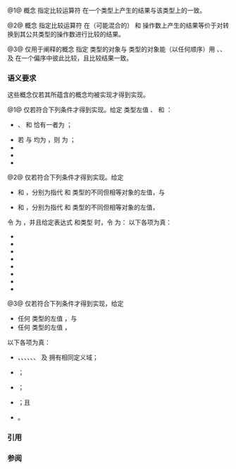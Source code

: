 {{cpp/title|totally_ordered|totally_ordered_with}}
{{cpp/concepts/navbar}}
{{dcl begin}}
{{dcl header|concepts}}
{{dcl|since=c++20|num=1|1=
template&lt; class T &gt;
concept totally_ordered =
    std::equality_comparable&lt;T&gt; &amp;&amp; __PartiallyOrderedWith&lt;T, T&gt;;
}}
{{dcl|since=c++20|num=2|1=
template&lt; class T, class U &gt;
concept totally_ordered_with =
    std::totally_ordered&lt;T&gt; &amp;&amp;
    std::totally_ordered&lt;U&gt; &amp;&amp;
    std::equality_comparable_with&lt;T, U&gt; &amp;&amp;
    std::totally_ordered&lt;
        std::common_reference_t&lt;
            const std::remove_reference_t&lt;T&gt;&amp;,
            const std::remove_reference_t&lt;U&gt;&amp;&gt;&gt; &amp;&amp;
    __PartiallyOrderedWith&lt;T, U&gt;;
}}
{{dcl h|辅助概念}}
{{dcl|notes={{mark expos}}|num=3|1=
template&lt; class T, class U &gt;
concept __PartiallyOrderedWith =
    requires(const std::remove_reference_t&lt;T&gt;&amp; t,
             const std::remove_reference_t&lt;U&gt;&amp; u) {
        { t &lt;  u } -&gt; boolean-testable;
        { t &gt;  u } -&gt; boolean-testable;
        { t &lt;= u } -&gt; boolean-testable;
        { t &gt;= u } -&gt; boolean-testable;
        { u &lt;  t } -&gt; boolean-testable;
        { u &gt;  t } -&gt; boolean-testable;
        { u &lt;= t } -&gt; boolean-testable;
        { u &gt;= t } -&gt; boolean-testable;
    };
}}
{{dcl end}}

@1@ 概念 {{tt|std::totally_ordered}} 指定比较运算符 {{tt|1===,!=,&lt;,&gt;,&lt;=,&gt;=}} 在一个类型上产生的结果与该类型上的{{enwiki|Total order#Strict total order|严格全序}}一致。

@2@ 概念 {{tt|std::totally_ordered_with}} 指定比较运算符 {{tt|1===,!=,&lt;,&gt;,&lt;=,&gt;=}} 在（可能混合的） {{tt|T}} 和 {{tt|U}} 操作数上产生的结果等价于对转换到其公共类型的操作数进行比较的结果。

@3@ 仅用于阐释的概念 {{tti|__PartiallyOrderedWith}} 指定 {{tt|T}} 类型的对象与 {{tt|U}} 类型的对象能（以任何顺序）用 {{tt|&lt;}}、{{tt|&gt;}}、{{tt|1=&lt;=}} 及 {{tt|1=&gt;=}} 在一个偏序中彼此比较，且比较结果一致。

===语义要求===
这些概念仅若其所蕴含的概念均被实现才得到实现。

@1@ {{c|std::totally_ordered&lt;T&gt;}} 仅若符合下列条件才得到实现。给定 {{c|const std::remove_reference_t&lt;T&gt;}} 类型左值 {{tt|a}}、{{tt|b}} 和 {{tt|c}}：
* {{c|bool(a &lt; b)}}、{{c|bool(a &gt; b)}} 和 {{c|1=bool(a == b)}} 恰有一者为 {{c|true}}；
* 若 {{c|bool(a &lt; b)}} 与 {{c|bool(b &lt; c)}} 均为 {{c|true}}，则 {{c|bool(a &lt; c)}} 为 {{c|true}}；
* {{c|1=bool(a &gt; b) == bool(b &lt; a)}}
* {{c|1=bool(a &gt;= b) == !bool(a &lt; b)}}
* {{c|1=bool(a &lt;= b) == !bool(b &lt; a)}}

@2@ {{c|std::totally_ordered_with&lt;T, U&gt;}} 仅若符合下列条件才得到实现。给定
* {{tt|t}} 和 {{tt|t2}}，分别为指代 {{c|const std::remove_reference_t&lt;T&gt;}} 和 {{c|std::remove_reference_t&lt;T&gt;}} 类型的不同但相等对象的左值，与
* {{tt|u}} 和 {{tt|u2}}，分别为指代 {{c|const std::remove_reference_t&lt;U&gt;}} 和 {{c|std::remove_reference_t&lt;U&gt;}} 类型的不同但相等对象的左值，
令 {{tt|C}} 为 {{c|std::common_reference_t&lt;const std::remove_reference_t&lt;T&gt;&amp;, const std::remove_reference_t&lt;U&gt;&amp;&gt;}}，并且给定表达式 {{tt|E}} 和类型 {{tt|C}} 时，令 {{c|CONVERT_TO&lt;C&gt;(E)}} 为：
{{rrev multi|rev1=
* {{c|static_cast&lt;C&gt;(std::as_const(E))}}.
|since2=c++23|rev2=
* {{c|static_cast&lt;const C&amp;&gt;(std::as_const(E))}} 若其为有效表达式，
* 否则为 {{c|static_cast&lt;const C&amp;&gt;(std::move(E))}}。
}}
以下各项为真：
* {{c|1=bool(t &lt; u) == bool(CONVERT_TO&lt;C&gt;(t2) &lt; CONVERT_TO&lt;C&gt;(u2))}}
* {{c|1=bool(t &gt; u) == bool(CONVERT_TO&lt;C&gt;(t2) &gt; CONVERT_TO&lt;C&gt;(u2))}}
* {{c|1=bool(t &lt;= u) == bool(CONVERT_TO&lt;C&gt;(t2) &lt;= CONVERT_TO&lt;C&gt;(u2))}}
* {{c|1=bool(t &gt;= u) == bool(CONVERT_TO&lt;C&gt;(t2) &gt;= CONVERT_TO&lt;C&gt;(u2))}}
* {{c|1=bool(u &lt; t) == bool(CONVERT_TO&lt;C&gt;(u2) &lt; CONVERT_TO&lt;C&gt;(t2))}}
* {{c|1=bool(u &gt; t) == bool(CONVERT_TO&lt;C&gt;(u2) &gt; CONVERT_TO&lt;C&gt;(t2))}}
* {{c|1=bool(u &lt;= t) == bool(CONVERT_TO&lt;C&gt;(u2) &lt;= CONVERT_TO&lt;C&gt;(t2))}}
* {{c|1=bool(u &gt;= t) == bool(CONVERT_TO&lt;C&gt;(u2) &gt;= CONVERT_TO&lt;C&gt;(t2))}}

@3@ {{c|__PartiallyOrderedWith&lt;T, U&gt;}} 仅若符合下列条件才得到实现，给定
* 任何 {{c|const std::remove_reference_t&lt;T&gt;}} 类型的左值 {{tt|t}}，与
* 任何 {{c|const std::remove_reference_t&lt;U&gt;}} 类型的左值 {{tt|u}}，
以下各项为真：
* {{c|t &lt; u}}、{{c|1=t &lt;= u}}、{{c|t &gt; u}}、{{c|1=t &gt;= u}}、{{c|1=u &lt; t}}、{{c|1=u &lt;= t}}、{{c|u &gt; t}} 及 {{c|1=u &gt;= t}} 拥有相同定义域；
* {{c|1=bool(t &lt; u) == bool(u &gt; t)}}；
* {{c|1=bool(u &lt; t) == bool(t &gt; u)}}；
* {{c|1=bool(t &lt;= u) == bool(u &gt;= t)}}；且
* {{c|1=bool(u &lt;= t) == bool(t &gt;= u)}}。

{{cpp/concepts/equality preservation}}

{{cpp/concepts/implicit expression variations}}

===引用===
{{ref std c++23}}
{{ref std|section=18.5.5|title=Concept {{tt|totally_ordered}}|id=concept.totallyordered}}
{{ref std end}}
{{ref std c++20}}
{{ref std|section=18.5.4|title=Concept {{tt|totally_ordered}}|id=concept.totallyordered}}
{{ref std end}}

===参阅===
{{dsc begin}}
{{dsc inc|cpp/utility/compare/dsc three_way_comparable}}
{{dsc end}}

{{langlinks|de|en|es|ja|ru}}